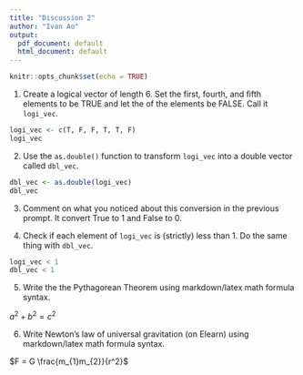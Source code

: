 ```yaml
---
title: "Discussion 2"
author: "Ivan Ao"
output:
  pdf_document: default
  html_document: default
---
```


```r
knitr::opts_chunk$set(echo = TRUE)
```


1) Create a logical vector of length 6.  Set the first, fourth, and fifth elements to be TRUE and let the of the elements be FALSE. Call it `logi_vec`.
```r
logi_vec <- c(T, F, F, T, T, F)
logi_vec
```


2) Use the `as.double()` function to transform `logi_vec` into a double vector called `dbl_vec`. 
```r
dbl_vec <- as.double(logi_vec)
dbl_vec
```


3) Comment on what you noticed about this conversion in the previous prompt. 
It convert True to 1 and False to 0.

4) Check if each element of `logi_vec` is (strictly) less than 1. Do the same thing with `dbl_vec`. 
```r
logi_vec < 1
dbl_vec < 1
```


5) Write the the Pythagorean Theorem using markdown/latex math formula syntax. 

$a^2 + b^2 = c^2$

6) Write Newton's law of universal gravitation (on Elearn) using markdown/latex math formula syntax. 

$F = G \frac{m_{1}m_{2}}{r^2}$

